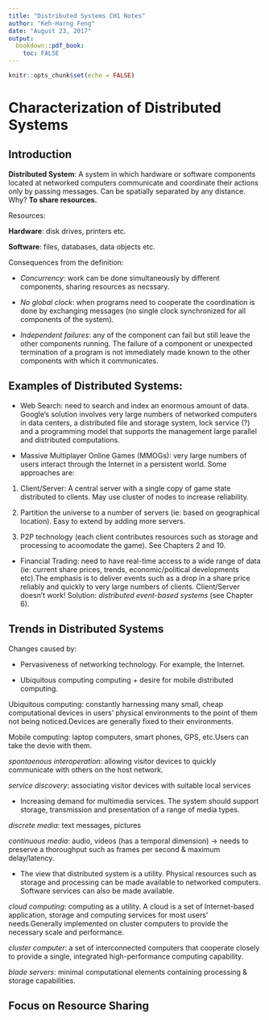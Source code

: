 ```yaml
---
title: "Distributed Systems CH1 Notes"
author: "Keh-Harng Feng"
date: "August 23, 2017"
output:
  bookdown::pdf_book:
    toc: FALSE
---
```


```r
knitr::opts_chunk$set(echo = FALSE)
```

# Characterization of Distributed Systems

## Introduction

**Distributed System**: A system in which hardware or software components located at networked computers communicate and coordinate their actions only by passing messages. Can be spatially separated by any distance. Why? **To share resources.**

Resources:

**Hardware**: disk drives, printers etc.

**Software**: files, databases, data objects etc.

Consequences from the definition:

- *Concurrency*: work can be done simultaneously by different components, sharing resources as necssary.

- *No global clock*: when programs need to cooperate the coordination is done by exchanging messages (no single clock synchronized for all components of the system).

- *Independent failures*: any of the component can fail but still leave the other components running. The failure of a component or unexpected termination of a program is not immediately made known to the other components with which it communicates.

## Examples of Distributed Systems:

- Web Search: need to search and index an enormous amount of data. Google's solution involves very large numbers of networked computers in data centers, a distributed file and storage system, lock service (?) and a programming model that supports the management large parallel and distributed computations.

- Massive Multiplayer Online Games (MMOGs): very large numbers of users interact through the Internet in a persistent world. Some approaches are:

1. Client/Server: A central server with a single copy of game state distributed to clients. May use cluster of nodes to increase reliability.

2. Partition the universe to a number of servers (ie: based on geographical location). Easy to extend by adding more servers.

3. P2P technology (each client contributes resources such as storage and processing to acoomodate the game). See Chapters 2 and 10.

- Financial Trading: need to have real-time access to a wide range of data (ie: current share prices, trends, economic/political developments etc).The emphasis is to deliver events such as a drop in a share price reliably and quickly to very large numbers of clients. Client/Server doesn't work! Solution: *distributed event-based systems* (see Chapter 6).

## Trends in Distributed Systems

Changes caused by:

- Pervasiveness of networking technology. For example, the Internet.

- Ubiquitous computing computing + desire for mobile distributed computing. 

Ubiquitous computing: constantly harnessing many small, cheap computational devices in users' physical environments to the point of them not being noticed.Devices are generally fixed to their environments.

Mobile computing: laptop computers, smart phones, GPS, etc.Users can take the devie with them.

*spontaenous interoperation*: allowing visitor devices to quickly communicate with others on the host network.

*service discovery*: associating visitor devices with suitable local services

- Increasing demand for multimedia services. The system should support storage, transmission and presentation of a range of media types.

*discrete media*: text messages, pictures 

*continuous media*: audio, videos (has a temporal dimension) -> needs to preserve a thoroughput such as frames per second & maximum delay/latency.

- The view that distributed system is a utility. Physical resources such as storage and processing can be made available to networked computers. Software services can also be made available.

*cloud computing*: computing as a utility. A cloud is a set of Internet-based application, storage and computing services for most users' needs.Generally implemented on cluster computers to provide the necessary scale and performance.

*cluster computer*: a set of interconnected computers that cooperate closely to provide a single, integrated high-performance computing capability.

*blade servers*: minimal computational elements containing processing & storage capabilities.

## Focus on Resource Sharing

